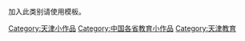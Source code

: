 {{hiddencat}}
{{Catnav|頁面分類|各種主題的頁面分類|依中国各省来作的分类|中国各省教育|天津教育}}

加入此类别请使用{{tl|天津教育小作品}}模板。

[[Category:天津小作品|Category:天津小作品]]
[[Category:中国各省教育小作品|Category:中国各省教育小作品]]
[[Category:天津教育|Category:天津教育]]